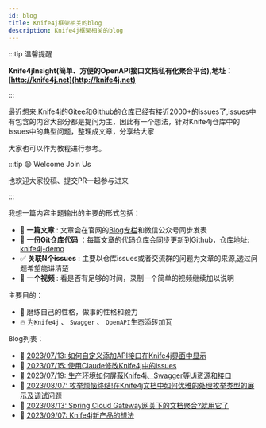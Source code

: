 ```yaml
---
id: blog
title: Knife4j框架相关的blog
description: Knife4j框架相关的blog
---
```



:::tip 温馨提醒

**Knife4jInsight(简单、方便的OpenAPI接口文档私有化聚合平台),地址：[http://knife4j.net](http://knife4j.net)**

:::

最近想来,Knife4j的[Gitee](https://gitee.com/xiaoym/knife4j)和[Github](https://github.com/xiaoymin/knife4j)的仓库已经有接近2000+的issues了,issues中有包含的内容大部分都是提问为主，因此有一个想法，针对Knife4j仓库中的issues中的典型问题，整理成文章，分享给大家

大家也可以作为教程进行参考。

:::tip 😄 Welcome Join Us

也欢迎大家投稿、提交PR一起参与进来

:::

我想一篇内容主题输出的主要的形式包括：

- 📝 **一篇文章** : 文章会在官网的[Blog专栏](https://doc.xiaominfo.com/docs/blog)和微信公众号同步发表
- 🌱 **一份Git仓库代码** ：每篇文章的代码仓库会同步更新到Github，仓库地址: [knife4j-demo](https://github.com/xiaoymin/knife4j-demo)
- ✅ **关联N个issues** : 主要以仓库issues或者交流群的问题为文章的来源,透过问题希望能讲清楚
- 🎥 **一个视频** : 看是否有足够的时间，录制一个简单的视频继续加以说明

主要目的：
- 💪 磨练自己的性格，做事的性格和毅力
- 🔥 为`Knife4j` 、 `Swagger` 、 `OpenAPI`生态添砖加瓦


Blog列表：

- 📝 [2023/07/13: 如何自定义添加API接口在Knife4j界面中显示](blog/customer-add-api)
- 📝 [2023/07/15: 使用Claude修改Knife4j中的issues](blog/use-claude-fixed-issues)
- 📝 [2023/07/19: 生产环境如何屏蔽Knife4j、Swagger等Ui资源和接口](blog/production-forbidden-ui)
- 📝 [2023/08/07: 枚举烦恼终结!在Knife4j文档中如何优雅的处理枚举类型的展示及调试问题](blog/handler-enum)
- 📝 [2023/08/13: Spring Cloud Gateway网关下的文档聚合?就用它了](blog/gateway/knife4j-gateway-introduce)
- 📝 [2023/09/07: Knife4j新产品的想法](blog/product/knife4j-new-product-idea)
